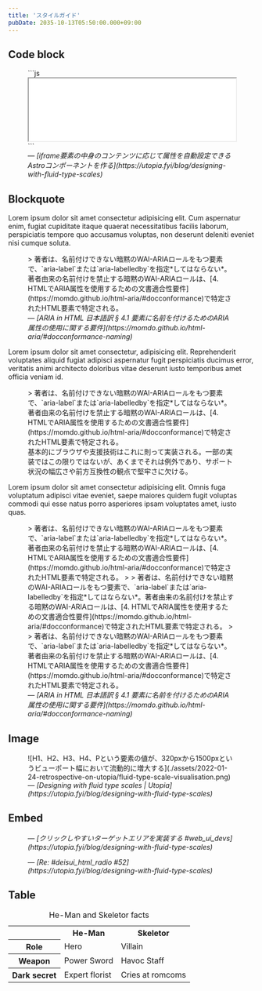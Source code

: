 ```yaml
---
title: 'スタイルガイド'
pubDate: 2035-10-13T05:50:00.000+09:00
---
```



## Code block

<figure>
  ```js
  <iframe
    src="/2025-09-12-click-friendly-target-areas/navbar-bad.html"
    title="ナビゲーションバーのデモ（悪い例）"
    height="128"
    style="width: 100%"
  ></iframe>
  ```

  <figcaption>
    &mdash; <cite>[iframe要素の中身のコンテンツに応じて属性を自動設定できるAstroコンポーネントを作る](https://utopia.fyi/blog/designing-with-fluid-type-scales)</cite>
  </figcaption>
</figure>

## Blockquote

Lorem ipsum dolor sit amet consectetur adipisicing elit. Cum aspernatur enim, fugiat cupiditate itaque quaerat necessitatibus facilis laborum, perspiciatis tempore quo accusamus voluptas, non deserunt deleniti eveniet nisi cumque soluta.

<figure>
> 著者は、名前付けできない暗黙のWAI-ARIAロールをもつ要素で、`aria-label`または`aria-labelledby`を指定*してはならない*。著者由来の名前付けを禁止する暗黙のWAI-ARIAロールは、[<bdi>4. </bdi> HTMLでARIA属性を使用するための文書適合性要件](https://momdo.github.io/html-aria/#docconformance)で特定されたHTML要素で特定される。

<figcaption>
  &mdash; <cite>[ARIA in HTML 日本語訳 § 4.1 要素に名前を付けるためのARIA属性の使用に関する要件](https://momdo.github.io/html-aria/#docconformance-naming)</cite>
</figcaption>
</figure>

Lorem ipsum dolor sit amet consectetur, adipisicing elit. Reprehenderit voluptates aliquid fugiat adipisci aspernatur fugit perspiciatis ducimus error, veritatis animi architecto doloribus vitae deserunt iusto temporibus amet officia veniam id.

<figure>
> 著者は、名前付けできない暗黙のWAI-ARIAロールをもつ要素で、`aria-label`または`aria-labelledby`を指定*してはならない*。著者由来の名前付けを禁止する暗黙のWAI-ARIAロールは、[<bdi>4. </bdi> HTMLでARIA属性を使用するための文書適合性要件](https://momdo.github.io/html-aria/#docconformance)で特定されたHTML要素で特定される。

<figcaption>
  基本的にブラウザや支援技術はこれに則って実装される。一部の実装ではこの限りではないが、あくまでそれは例外であり、サポート状況の幅広さや前方互換性の観点で堅牢さに欠ける。
</figcaption>
</figure>

Lorem ipsum dolor sit amet consectetur adipisicing elit. Omnis fuga voluptatum adipisci vitae eveniet, saepe maiores quidem fugit voluptas commodi qui esse natus porro asperiores ipsam voluptates amet, iusto quas.

<figure>
> 著者は、名前付けできない暗黙のWAI-ARIAロールをもつ要素で、`aria-label`または`aria-labelledby`を指定*してはならない*。著者由来の名前付けを禁止する暗黙のWAI-ARIAロールは、[<bdi>4. </bdi> HTMLでARIA属性を使用するための文書適合性要件](https://momdo.github.io/html-aria/#docconformance)で特定されたHTML要素で特定される。
>
> 著者は、名前付けできない暗黙のWAI-ARIAロールをもつ要素で、`aria-label`または`aria-labelledby`を指定*してはならない*。著者由来の名前付けを禁止する暗黙のWAI-ARIAロールは、[<bdi>4. </bdi> HTMLでARIA属性を使用するための文書適合性要件](https://momdo.github.io/html-aria/#docconformance)で特定されたHTML要素で特定される。
>
> 著者は、名前付けできない暗黙のWAI-ARIAロールをもつ要素で、`aria-label`または`aria-labelledby`を指定*してはならない*。著者由来の名前付けを禁止する暗黙のWAI-ARIAロールは、[<bdi>4. </bdi> HTMLでARIA属性を使用するための文書適合性要件](https://momdo.github.io/html-aria/#docconformance)で特定されたHTML要素で特定される。

<figcaption>
  &mdash; <cite>[ARIA in HTML 日本語訳 § 4.1 要素に名前を付けるためのARIA属性の使用に関する要件](https://momdo.github.io/html-aria/#docconformance-naming)</cite>
</figcaption>
</figure>

## Image

<figure>
  ![H1、H2、H3、H4、Pという要素の値が、320pxから1500pxというビューポート幅において流動的に増大する](./assets/2022-01-24-retrospective-on-utopia/fluid-type-scale-visualisation.png)

  <figcaption>
    &mdash; <cite>[Designing with fluid type scales | Utopia](https://utopia.fyi/blog/designing-with-fluid-type-scales)</cite>
  </figcaption>
</figure>

## Embed

<figure>
  <SmartIframe src="/2025-09-12-click-friendly-target-areas/navbar-bad.html" />

  <figcaption>
    &mdash; <cite>[クリックしやすいターゲットエリアを実装する #web_ui_devs](https://utopia.fyi/blog/designing-with-fluid-type-scales)</cite>
  </figcaption>
</figure>

<figure>
  <YouTube id="https://youtu.be/DxoANgf4Oto" params="start=449" />

  <figcaption>
    &mdash; <cite>[Re: #deisui_html_radio #52](https://utopia.fyi/blog/designing-with-fluid-type-scales)</cite>
  </figcaption>
</figure>

<figure>
  <Tweet id="https://x.com/jjenzz/status/1423766700885954562" />
</figure>

## Table

<table>
  <caption>He-Man and Skeletor facts</caption>
  <tr>
    <td></td>
    <th scope="col" class="heman">
      He-Man
    </th>
    <th scope="col" class="skeletor">
      Skeletor
    </th>
  </tr>
  <tr>
    <th scope="row">Role</th>
    <td>Hero</td>
    <td>Villain</td>
  </tr>
  <tr>
    <th scope="row">Weapon</th>
    <td>Power Sword</td>
    <td>Havoc Staff</td>
  </tr>
  <tr>
    <th scope="row">Dark secret</th>
    <td>Expert florist</td>
    <td>Cries at romcoms</td>
  </tr>
</table>
